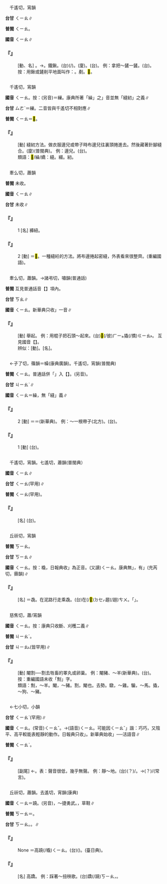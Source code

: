 
=={{ruby|鍬|ㄑㄧㄠ}}==

　千遙切，宵韻

'''台甘''' <rt>ㄑㄧㄠ</rt>{{ruby|。|ㄑㄧㄠˊ}}∥

'''普閩''' <rt>ㄑㄧㄠ</rt>。

'''國音''' <rt>ㄑㄧㄠ</rt>∥

    

==='''『{{ruby|鍬|ㄑㄧㄠ}}』'''===
: [動、名] {{ruby|臿|ㄔㄚ}}{{ruby|/|ㄔㄚˊ}}。→{{ruby|鍤|ㄔㄚˊ}}。鐵鍬。(台){{ruby|挖|ㆦˋ}}{{ruby|塗|ㄊㆦˊ}}(/{{ruby|刺|ㄑㄧㄚㆷ}}{{ruby|塗|ㄊㆦˊ}}){{ruby|丌|ㆤ}}{{ruby|工|ㄍㄤ}}{{ruby|具|ㄍㄨ˫}}。(廈){{ruby|槊|ㄙㆦㆶ}}{{ruby|仔|ㄚ}}。(台){{ruby|沙|ㄙㄨㄚ}}{{ruby|挑|ㄊㄧㄜ}}。 例：拿把～鏟一鏟。(台){{ruby|用|ㄧㄥ˫}}{{ruby|/|ㄧㆲ˫}}{{ruby|砂|ㄙㄨㄚ}}{{ruby|挑|ㄊㄧㄜ}}{{ruby|將|ㄐㄧㆲ}}{{ruby|地|ㄉㄨㆤ˫}}{{ruby|/|ㄉㆤ˫}}{{ruby|面|ㆠㄧㄣ˫}}{{ruby|共|ㄍㄚ˫}}{{ruby|刺|ㄑㄧㄚㆷ}}{{ruby|刺|ㄑㄧㄚㆷ}}{{ruby|拓|ㄊㄨㆷ}}{{ruby|拓|ㄊㄨㆷ}}{{ruby|付|ㄏㆦ˫}}{{ruby|平|ㄅㆥˊ}}{{ruby|/|ㄅㆪˊ}}{{ruby|去|ㄎㄧ˪}}。按：用鍬或鏟削平地面叫作：{{ruby|鏟|ㄔㄢˇ}}。剷。<mark>&#xf9675;</mark>。
    

=={{ruby|繰|ㄑㄧㄠ}}==

　千遙切，宵韻

'''國音''' <rt>ㄑㄧㄠ</rt>。按：(另音){{ruby|繰|ㄙㄠ}}＝繅。康典所著「繰」之{{ruby|「|ㄑㄧㄠ}}」音並無「縫紉」之義∥

'''台甘''' <rt>ㄙㄜˋ</rt>＝繅{{ruby|。|ㄗㄜˋ}}。二音皆與千遙切不相對應∥

'''普閩''' <rt>ㄑㄧㄠ</rt>＝<mark>&#xf9564;</mark>。

    

==='''『{{ruby|繰|ㄑㄧㄠ}}』'''===
: [動] 縫紉方法。做衣服邊兒或帶子時布邊兒往裏頭捲進去。然後藏著針腳縫合。(廈){{ruby|縫|ㄅㄤˊ}}(普閩典)。 例：{{ruby|～|ㄑㄧㄠ}}邊兒。(台){{ruby|縫|ㄅㄤˊ}}{{ruby|布|ㄅㆦ˪}}{{ruby|邊|ㄅㆪ}}。
:類語：<mark>&#xf9564;</mark>/繰/繑：縫。綴。紉。
:
    

=={{ruby|繑|ㄑㄧㄠ}}==

　牽么切，蕭韻

'''普閩''' 未收。

'''國音''' <rt>ㄑㄧㄠ</rt>∥

'''台甘''' 未收∥

    

==='''『{{ruby|繑|ㄑㄧㄠ}}』'''===
:1  [名] 褲紐。
    

==='''『{{ruby|繑|ㄑㄧㄠ}}』'''===
:2  [動] ＝<mark>&#xf9564;</mark>。一種縫紝的方法。將布邊捲起密縫，外表看來很整齊。(重編國語)。
    

=={{ruby|撬|ㄑㄧㄠ}}==

　牽么切，蕭韻。→諸弔切，嘯韻{{ruby|＝|ㄑㄧㄠˋ}}(普通話)

'''普閩''' 互見普通話音【{{ruby|撬|ㄑㄧㄠˋ}}】項內。

'''台甘''' <rt>ㄎㄠ</rt>{{ruby|。|ㄏㄧㄠ}}∥

'''國音''' <rt>ㄑㄧㄠ</rt>。新華典只收{{ruby|「|ㄑㄧㄠˋ}}」一音{{ruby|。|ㄑㄧㄠˋ}}{{ruby|→|ㄑㄧㄠ}}∥

    

==='''『{{ruby|撬|ㄑㄧㄠ}}』'''===
: [動] 舉起。 例：用棍子把石頭～起來。(台)<mark>&#xf8fbe;</mark>(/彼)<rt>ㄏㄧㆵ</rt>{{ruby|塊|ㄉㆤ˪}}{{ruby|石|ㄐㄧㄜㆷ ͘}}{{ruby|頭|ㄊㄠˊ}}{{ruby|用|ㄧㄥ˫}}{{ruby|/|ㄧㆲ˫}}{{ruby|棍|ㄍㄨㄣ˪}}{{ruby|仔|ㄚ}}{{ruby|共|ㄍㄚ˫}}撬(/撟)<rt>ㄍㄧㄠ˫</rt>{{ruby|起|·ㄎㄧˋ}}{{ruby|來|·ㄌㄞˊ}}。 互見國音【{{ruby|撬|ㄑㄧㄠˋ}}】。
:辨似：{{ruby|撬|ㄑㄧㄠˋ}}{{ruby|→|ㄑㄧㄠ}}[動]。{{ruby|橇|ㄑㄧㄠ}}[名]。
:
    

=={{ruby|<mark>&#xf9564;</mark>|ㄑㄧㄠ}}==

　←子了切，篠韻＝幧(康典廣韻){{ruby|＝|ㄐㄧㄠˇ}}。千遙切，宵韻(普閩典)

'''普閩''' <rt>ㄑㄧㄠ</rt>。普通話併「{{ruby|<mark>&#xf9564;</mark>|ㄑㄧㄠ}}」入【{{ruby|繰|ㄑㄧㄠ}}】。(另音){{ruby|繰|ㄙㄠ}}。

'''台甘''' <rt>ㄐㄧㄠˋ</rt>∥

'''國音''' <rt>ㄑㄧㄠ</rt>＝繰，無「縫」義∥

    

==='''『{{ruby|<mark>&#xf9564;</mark>|ㄑㄧㄠ}}』'''===
:2  [動] ＝{{ruby|繑|ㄑㄧㄠ}}＝{{ruby|繰|ㄑㄧㄠ}}(新華典)。 例：～一根帶子(北方)。(台){{ruby|縫|ㄅㄤˊ}}{{ruby|一|ㄐㄧㆵ ͘}}{{ruby|條|ㄉㄧㄠˊ}}{{ruby|帶|ㄉㄨㄚ˪}}{{ruby|仔|ㄚ}}。
    

==='''『{{ruby|<mark>&#xf9564;</mark>|ㄑㄧㄠ}}』'''===
:1  [動] (台){{ruby|拗|ㄠˋ}}{{ruby|袍|ㄅㆦˊ}}{{ruby|縫|ㄅㄤˊ}}。
    

=={{ruby|幧|ㄑㄧㄠ}}==

　千遙切，宵韻。七遙切，蕭韻(普閩典）

'''國音''' <rt>ㄑㄧㄠ</rt>∥

'''台甘''' <rt>ㄑㄧㄠ</rt>(罕用)∥

'''普閩''' <rt>ㄑㄧㄠ</rt>(罕用)。

    

==='''『{{ruby|幧|ㄑㄧㄠ}}』'''===
: [名] (台){{ruby|古|ㄍㆦˋ}}{{ruby|代|ㄉㄞ˫}}{{ruby|男|ㄌㆰˊ}}{{ruby|子|ㄗㄨˋ}}{{ruby|束|ㄙㆦㆶ}}{{ruby|髮|ㄏㄨㄚㆵ}}{{ruby|丌|ㆤ}}{{ruby|頭|ㄊㄠˊ}}{{ruby|巾|ㄍㄧㄣ}}{{ruby|/|ㄍㄨㄣ}}。
    

=={{ruby|橇|ㄑㄧㄠ}}==

　丘祅切，宵韻

'''普閩''' <rt>ㄎㄧㄠ</rt>。

'''台甘''' <rt>ㄎㄧㄠ</rt>∥

'''國音''' <rt>ㄑㄧㄠ</rt>。按：橇，日報典收{{ruby|「|ㄘㄨㄟˋ}}」為正音。(又讀)<rt>ㄑㄧㄠ</rt>。康典無{{ruby|「|ㄘㄨㄟˋ}}」，有{{ruby|「|ㄗㄨㄟˋ}}」(充芮切，霽韻)∥

    

==='''『{{ruby|橇|ㄑㄧㄠ}}』'''===
: [名] ＝毳。在泥路行走乘毳。(台){{ruby|古|ㄍㆦˋ}}{{ruby|早|ㄗㄚˋ}}{{ruby|坐|ㄗㆤ˫}}在(/<mark>&#xf9549;</mark>)<rt>ㄉㆤㆷ</rt>趨(/趄)<rt>ㄘㄨ</rt>{{ruby|塗|ㄊㆦˊ}}{{ruby|路|ㄌㆦ˫}}{{ruby|丌|ㆤ}}{{ruby|交|ㄍㄠ}}{{ruby|通|ㄊㆲ}}{{ruby|工|ㄍㄤ}}{{ruby|具|ㄍㄨ˫}}。{{ruby|北|ㄅㄚㆶ}}{{ruby|國|ㄍㆦㆶ}}{{ruby|現|ㄏㄧㄢ˫}}{{ruby|在|ㄗㄞ˫}}{{ruby|猶|ㄧㄠˋ}}{{ruby|用|ㄧㄥ˫}}{{ruby|/|ㄧㆲ˫}}「{{ruby|雪|ㄙㄨㄚㆵ}}{{ruby|橇|ㄎㄧㄠ}}」{{ruby|做|ㄗㄨㆤ˪}}{{ruby|/|ㄗㄜ˪}}{{ruby|雪|ㄙㄨㄚㆵ}}{{ruby|地|ㄉㄨㆤ˫}}{{ruby|/|ㄉㆤ˫}}{{ruby|上|ㄒㄧㆲ˫}}{{ruby|丌|ㆤ}}{{ruby|交|ㄍㄠ}}{{ruby|通|ㄊㆲ}}{{ruby|工|ㄍㄤ}}{{ruby|具|ㄍㄨ˫}}。
    

=={{ruby|劁|ㄑㄧㄠ}}==

　慈焦切，蕭/宵韻

'''國音''' <rt>ㄑㄧㄠ</rt>。按：康典只收斷、刈穫二義∥

'''普閩''' <rt>ㄐㄧㄠˊ</rt>。

'''台甘''' <rt>ㄐㄧㄠ˪</rt>{{ruby|。|ㄐㄧㄠˊ}}(皆罕用)∥

    

==='''『{{ruby|劁|ㄑㄧㄠ}}』'''===
: [動] 閹割──割去牲畜的睪丸或卵巢。 例：閹豬、～羊(新華典)。(台){{ruby|閹|ㄧㆰ}}{{ruby|豬|ㄉㄨ}}{{ruby|/|ㄉㄧ}}。按：重編國語未收「劁」字。
:類語：劁，～羊。閹，～豬。割，閹也。去勢。驐，～雞。騸，～馬。撬，～狗、～豬。
:
    

=={{ruby|悄|ㄑㄧㄠ}}==

　←七小切，小韻

'''台甘''' <rt>ㄑㄧㄠˋ</rt>{{ruby|。|ㄑㄧㄠ˪}}(罕用)∥

'''國音''' <rt>ㄑㄧㄠ</rt>。(常音)<rt>ㄑㄧㄠˇ</rt>。→(語音)<rt>ㄑㄧㄠ</rt>。可能因{{ruby|「|ㄑㄧㄠˇ}}<rt>ㄑㄧㄠˇ</rt>」諧：巧巧，又陰平、高平較能表輕靜的動作。日報典只收{{ruby|「|ㄑㄧㄠˇ}}」。新華典始收{{ruby|「|ㄑㄧㄠ}}」──活語音∥

'''普閩''' <rt>ㄑㄧㄠˋ</rt>。

    

==='''『{{ruby|悄|ㄑㄧㄠ}}{{ruby|悄|ㄑㄧㄠ}}』'''===
: [副尾] ←{{ruby|悄|ㄑㄧㄠˇ}}{{ruby|悄|ㄑㄧㄠˇ}}。表：聲音很低，幾乎無聲。 例：靜～地。(台){{ruby|靜|ㄐㄧㄥ˫}}{{ruby|寂|ㄐㄧㆴ ͘}}{{ruby|→|ㄐㄧㄨㆷ}}{{ruby|寂|ㄐㄧㆴ ͘}}{{ruby|→|ㄐㄧㄨㆷ}}(？)/{{ruby|靜|ㄐㄧㄥ˫}}{{ruby|( )|ㄗㄨㆷ}}{{ruby|( )|ㄗㄨㆷ}}。→{{ruby|恬|ㄉㄧㆰ˫}}{{ruby|寂|ㄐㄧㆴ ͘}}{{ruby|→|ㄐㄧㄨㆷ}}{{ruby|寂|ㄐㄧㆴ ͘}}{{ruby|→|ㄐㄧㄨㆷ}}(？)/{{ruby|無|ㆠㄜˊ}}{{ruby|聲|ㄒㄧㆩ}}{{ruby|無|ㆠㄜˊ}}{{ruby|說|ㄙㄨㆤㆷ}}{{ruby|/|ㄙㆤ˪}}(常言)。
    

=={{ruby|蹻|ㄑㄧㄠ}}==

　丘祅切，蕭韻。去遙切，宵韻(康典)

'''國音''' <rt>ㄑㄧㄠ</rt>＝蹺。(另音){{ruby|(文)|ㄐㄧㄠˇ}}，～捷勇武。{{ruby|(文)|ㄐㄩㄝˊ}}，草鞋∥

'''普閩''' <rt>ㄎㄧㄠ</rt>＝{{ruby|蹺|ㄎㄧㄠ}}。

'''台甘''' <rt>ㄎㄧㄠ</rt>。{{ruby| |ㄍㄧㆦㆶ}}。{{ruby| |ㄍㄧㄠˋ}}∥

    

==='''『{{ruby|高|ㄍㄠ}}{{ruby|蹻|ㄑㄧㄠ}}』'''===
: None ＝高蹺(/橇)<rt>ㄑㄧㄠ</rt>。(台){{ruby|踏|ㄉㄚㆷ ͘}}({{ruby|高|ㄍㄨㄢˊ}}){{ruby|蹺|ㄎㄧㄠ}}。{{ruby|踏|ㄉㄚㆷ ͘}}{{ruby|橇|ㄎㄧㄠ}}(臺日典)。
    

==='''『{{ruby|蹻|ㄑㄧㄠ}}』'''===
: [名] 高蹻。 例：踩著～扭秧歌。(台){{ruby|踏|ㄉㄚㆷ ͘}}蹻(/蹺)<rt>ㄎㄧㄠ</rt>，{{ruby|跳|ㄊㄧㄠ˪}}{{ruby|秧|ㆭ}}{{ruby|歌|ㄍㄜ}}{{ruby|舞|ㆠㄨˋ}}。
    
